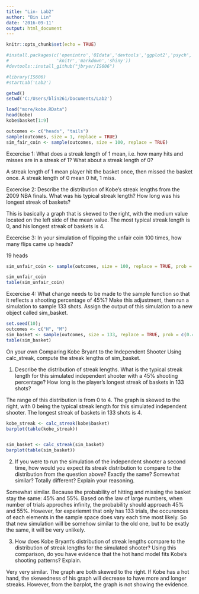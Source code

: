---
title: "Lin- Lab2"
author: "Bin Lin"
date: '2016-09-11'
output: html_document
---

```{r setup, include=FALSE}
knitr::opts_chunk$set(echo = TRUE)
```
```{r, eval=TRUE}
#install.packages(c('openintro','OIdata','devtools','ggplot2','psych','reshape2',
#				   'knitr','markdown','shiny'))
#devtools::install_github("jbryer/IS606")

#library(IS606)
#startLab('Lab2')
```



```{r}
getwd()
setwd('C:/Users/blin261/Documents/Lab2')

load("more/kobe.RData")
head(kobe)
kobe$basket[1:9]

outcomes <- c("heads", "tails")
sample(outcomes, size = 1, replace = TRUE)
sim_fair_coin <- sample(outcomes, size = 100, replace = TRUE)

```

Excercise 1: What does a streak length of 1 mean, i.e. how many hits and misses are in a streak of 1? What about a streak length of 0?

A streak length of 1 mean player hit the basket once, then missed the basket once. A streak length of 0 mean 0 hit, 1 miss. 



Excercise 2: Describe the distribution of Kobe's streak lengths from the 2009 NBA finals. What was his typical streak length? How long was his longest streak of baskets?

This is basically a graph that is skewed to the right, with the medium value located on the left side of the mean value. The most typical streak length is 0, and his longest streak of baskets is 4. 



Excercise 3: In your simulation of flipping the unfair coin 100 times, how many flips came up heads?

19 heads

```{r}
sim_unfair_coin <- sample(outcomes, size = 100, replace = TRUE, prob = c(0.2, 0.8))

sim_unfair_coin
table(sim_unfair_coin)

```

Excercise 4: What change needs to be made to the sample function so that it reflects a shooting percentage of 45%? Make this adjustment, then run a simulation to sample 133 shots. Assign the output of this simulation to a new object called sim_basket.

```{r}
set.seed(10);
outcomes <- c("H", "M")
sim_basket <- sample(outcomes, size = 133, replace = TRUE, prob = c(0.45, 0.55))
table(sim_basket)

```

On your own
Comparing Kobe Bryant to the Independent Shooter
Using calc_streak, compute the streak lengths of sim_basket.

1. Describe the distribution of streak lengths. What is the typical streak length for this simulated independent shooter with a 45% shooting percentage? How long is the player's longest streak of baskets in 133 shots?

The range of this distribution is from 0 to 4. The graph is skewed to the right, with 0 being the typical streak length for this simulated independent shooter. The longest streak of baskets in 133 shots is 4. 

```{r}
kobe_streak <- calc_streak(kobe$basket)
barplot(table(kobe_streak))


sim_basket <- calc_streak(sim_basket)
barplot(table(sim_basket))

```


2. If you were to run the simulation of the independent shooter a second time, how would you expect its streak distribution to compare to the distribution from the question above? Exactly the same? Somewhat similar? Totally different? Explain your reasoning.

Somewhat similar. Because the probability of hitting and missing the basket stay the same: 45% and 55%. Based on the law of large numbers, when number of trials approches infinity, the probability should approach 45% and 55%. However, for experiemnt that only has 133 trials, the occurences of each elements in the sample space does vary each time most likely. So that new simulation will be somehow similar to the old one, but to be exatly the same, it will be very unlikely. 


3. How does Kobe Bryant's distribution of streak lengths compare to the distribution of streak lengths for the simulated shooter? Using this comparison, do you have evidence that the hot hand model fits Kobe's shooting patterns? Explain.

Very very similar. The graph are both skewed to the right. If Kobe has a hot hand, the skewedness of his graph will decrease to have more and longer streaks. However, from the barplot, the graph is not showing the evidence. 




